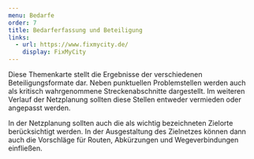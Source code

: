 ```yaml
---
menu: Bedarfe
order: 7
title: Bedarferfassung und Beteiligung
links:
  - url: https://www.fixmycity.de/
    display: FixMyCity
---
```

Diese Themenkarte stellt die Ergebnisse der verschiedenen Beteiligungsformate dar. Neben punktuellen Problemstellen werden auch als kritisch wahrgenommene Streckenabschnitte dargestellt. Im weiteren Verlauf der Netzplanung sollten diese Stellen entweder vermieden oder angepasst werden.&#x20;

In der Netzplanung sollten auch die als wichtig bezeichneten Zielorte berücksichtigt werden. In der Ausgestaltung des Zielnetzes können dann auch die Vorschläge für Routen, Abkürzungen und Wegeverbindungen einfließen.&#x20;
